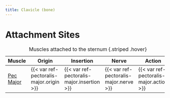 ```yaml
---
title: Clavicle (bone)
---
```






# Attachment Sites

| Muscle  | Origin | Insertion | Nerve | Action |
|------|--------|-------|----------|--------|
| [Pec Major]({{< var ref-pectoralis-major.path >}}) | {{< var ref-pectoralis-major.origin >}} | {{< var ref-pectoralis-major.insertion >}} | {{< var ref-pectoralis-major.nerve >}} | {{< var ref-pectoralis-major.action >}} |

: Muscles attached to the sternum {.striped .hover}